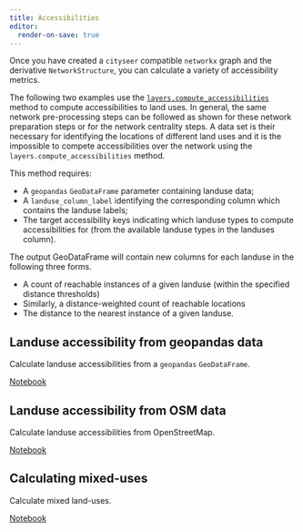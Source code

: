 ```yaml
---
title: Accessibilities
editor:
  render-on-save: true
---
```


Once you have created a `cityseer` compatible `networkx` graph and the derivative `NetworkStructure`, you can calculate a variety of accessibility metrics.

The following two examples use the [`layers.compute_accessibilities`](https://cityseer.benchmarkurbanism.com/metrics/layers#compute-accessibilities) method to compute accessibilities to land uses. In general, the same network pre-processing steps can be followed as shown for these network preparation steps or for the network centrality steps. A data set is their necessary for identifying the locations of different land uses and it is the impossible to compete accessibilities over the network using the `layers.compute_accessibilities` method.

This method requires:

- A `geopandas` `GeoDataFrame` parameter containing landuse data;
- A `landuse_column_label` identifying the corresponding column which contains the landuse labels;
- The target accessibility keys indicating which landuse types to compute accessibilities for (from the available landuse types in the landuses column).

The output GeoDataFrame will contain new columns for each landuse in the following three forms.

- A count of reachable instances of a given landuse (within the specified distance thresholds)
- Similarly, a distance-weighted count of reachable locations
- The distance to the nearest instance of a given landuse.

## Landuse accessibility from geopandas data

Calculate landuse accessibilities from a `geopandas` `GeoDataFrame`.

[Notebook](gpd_accessibility.ipynb)

## Landuse accessibility from OSM data

Calculate landuse accessibilities from OpenStreetMap.

[Notebook](osm_accessibility.ipynb)

## Calculating mixed-uses

Calculate mixed land-uses.

[Notebook](gpd_mixed_uses.ipynb)
